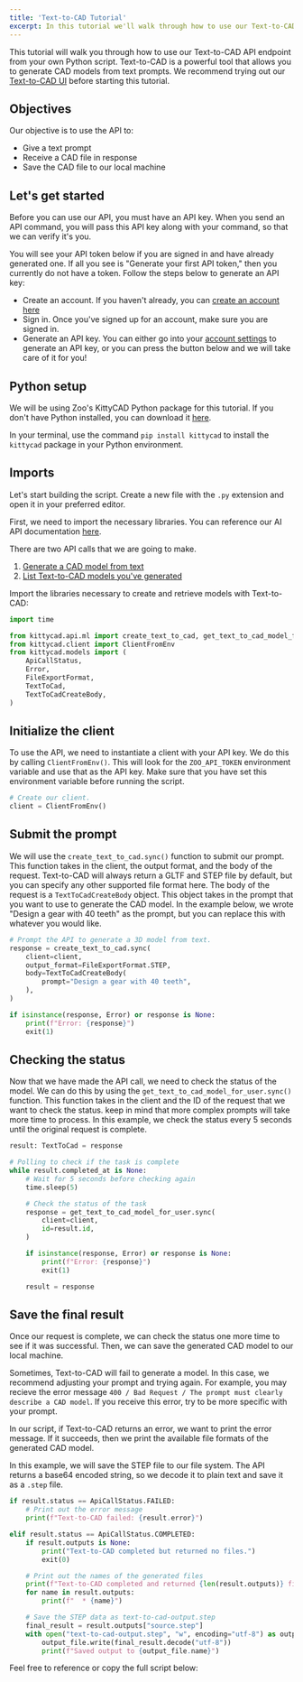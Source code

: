 ```yaml
---
title: 'Text-to-CAD Tutorial'
excerpt: In this tutorial we'll walk through how to use our Text-to-CAD API endpoint in a Python script.
---
```


This tutorial will walk you through how to use our Text-to-CAD API endpoint from your own Python script. Text-to-CAD is a powerful tool that allows you to generate CAD models from text prompts. We recommend trying out our [Text-to-CAD UI](https://text-to-cad.zoo.dev/dashboard) before starting this tutorial.

## Objectives

Our objective is to use the API to:

* Give a text prompt
* Receive a CAD file in response
* Save the CAD file to our local machine

## Let's get started

Before you can use our API, you must have an API key. When you send an API command, you will pass this API key along with your command, so that we can verify it's you.

You will see your API token below if you are signed in and have already generated one. If all you see is "Generate your first API token," then you currently do not have a token. Follow the steps below to generate an API key:

* Create an account. If you haven't already, you can [create an account here](/account)
* Sign in. Once you've signed up for an account, make sure you are signed in.
* Generate an API key. You can either go into your [account settings](/account?tab=api_tokens) to generate an API key, or you can press the button below and we will take care of it for you!

<MarkDownAPITokens />

## Python setup

We will be using Zoo's KittyCAD Python package for this tutorial. If you don't have Python installed, you can download it [here](https://www.python.org/downloads/).

In your terminal, use the command `pip install kittycad` to install the `kittycad` package in your Python environment.

## Imports

Let's start building the script. Create a new file with the `.py` extension and open it in your preferred editor.

First, we need to import the necessary libraries. You can reference our AI API documentation [here](https://zoo.dev/docs/api/ai?lang=python).

There are two API calls that we are going to make.

1. [Generate a CAD model from text](https://zoo.dev/docs/api/ai/generate-a-cad-model-from-text?lang=python)
2. [List Text-to-CAD models you've generated](https://zoo.dev/docs/api/ai/list-text-to-cad-models-you've-generated?lang=python)

Import the libraries necessary to create and retrieve models with Text-to-CAD:

```py
import time

from kittycad.api.ml import create_text_to_cad, get_text_to_cad_model_for_user
from kittycad.client import ClientFromEnv
from kittycad.models import (
    ApiCallStatus,
    Error,
    FileExportFormat,
    TextToCad,
    TextToCadCreateBody,
)
```

## Initialize the client

To use the API, we need to instantiate a client with your API key. We do this by calling `ClientFromEnv()`. This will look for the `ZOO_API_TOKEN` environment variable and use that as the API key. Make sure that you have set this environment variable before running the script.

```py
# Create our client.
client = ClientFromEnv()
```

## Submit the prompt

We will use the `create_text_to_cad.sync()` function to submit our prompt. This function takes in the client, the output format, and the body of the request. Text-to-CAD will always return a GLTF and STEP file by default, but you can specify any other supported file format here. The body of the request is a `TextToCadCreateBody` object. This object takes in the prompt that you want to use to generate the CAD model. In the example below, we wrote "Design a gear with 40 teeth" as the prompt, but you can replace this with whatever you would like.

```py
# Prompt the API to generate a 3D model from text.
response = create_text_to_cad.sync(
    client=client,
    output_format=FileExportFormat.STEP,
    body=TextToCadCreateBody(
        prompt="Design a gear with 40 teeth",
    ),
)

if isinstance(response, Error) or response is None:
    print(f"Error: {response}")
    exit(1)
```

## Checking the status

Now that we have made the API call, we need to check the status of the model. We can do this by using the `get_text_to_cad_model_for_user.sync()` function. This function takes in the client and the ID of the request that we want to check the status. keep in mind that more complex prompts will take more time to process. In this example, we check the status every 5 seconds until the original request is complete.

```py
result: TextToCad = response

# Polling to check if the task is complete
while result.completed_at is None:
    # Wait for 5 seconds before checking again
    time.sleep(5)

    # Check the status of the task
    response = get_text_to_cad_model_for_user.sync(
        client=client,
        id=result.id,
    )

    if isinstance(response, Error) or response is None:
        print(f"Error: {response}")
        exit(1)

    result = response
```

## Save the final result

Once our request is complete, we can check the status one more time to see if it was successful. Then, we can save the generated CAD model to our local machine.

Sometimes, Text-to-CAD will fail to generate a model. In this case, we recommend adjusting your prompt and trying again. For example, you may recieve the error message `400 / Bad Request / The prompt must clearly describe a CAD model`. If you receive this error, try to be more specific with your prompt.

In our script, if Text-to-CAD returns an error, we want to print the error message. If it succeeds, then we print the available file formats of the generated CAD model.

In this example, we will save the STEP file to our file system. The API returns a base64 encoded string, so we decode it to plain text and save it as a `.step` file.

```py
if result.status == ApiCallStatus.FAILED:
    # Print out the error message
    print(f"Text-to-CAD failed: {result.error}")

elif result.status == ApiCallStatus.COMPLETED:
    if result.outputs is None:
        print("Text-to-CAD completed but returned no files.")
        exit(0)

    # Print out the names of the generated files
    print(f"Text-to-CAD completed and returned {len(result.outputs)} files:")
    for name in result.outputs:
        print(f"  * {name}")

    # Save the STEP data as text-to-cad-output.step
    final_result = result.outputs["source.step"]
    with open("text-to-cad-output.step", "w", encoding="utf-8") as output_file:
        output_file.write(final_result.decode("utf-8"))
        print(f"Saved output to {output_file.name}")
```

Feel free to reference or copy the full script below:

```py data-file="public/litterbox_assets/tutorials/text-to-cad/text-to-cad.py"
```